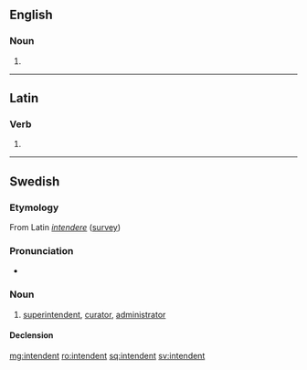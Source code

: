 ==English==

===Noun===
{{en-noun}}

# {{obsolete form of|intendant|lang=en}}

{{Webster 1913}}

----

==Latin==

===Verb===
{{la-verb-form|intendent}}

# {{inflection of|intendō||3|p|futr|actv|indc|lang=la}}

----

==Swedish==

===Etymology===
From Latin ''[[intendere]]'' ([[survey]])

===Pronunciation===
* {{audio|Sv-en intendent.ogg|Audio|lang=sv}}

===Noun===
{{sv-noun|c}}

# [[superintendent]], [[curator]], [[administrator]]

====Declension====
{{sv-noun-reg-er}}

[[mg:intendent]]
[[ro:intendent]]
[[sq:intendent]]
[[sv:intendent]]
